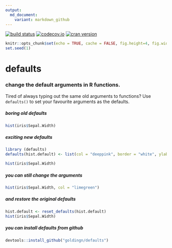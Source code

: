 ```yaml
---
output:
  md_document:
    variant: markdown_github
---
```


[![build status](https://travis-ci.org/goldingn/defaults.svg?branch=master)](https://travis-ci.org/goldingn/defaults)
[![codecov.io](https://codecov.io/github/goldingn/defaults/coverage.svg?branch=master)](https://codecov.io/github/goldingn/defaults?branch=master)
[![cran version](http://www.r-pkg.org/badges/version/defaults)](https://cran.rstudio.com/web/packages/defaults)

```r
knitr::opts_chunk$set(echo = TRUE, cache = FALSE, fig.height=4, fig.width=5)
set.seed(1)
```

# defaults
### change the default arguments in R functions.

Tired of always typing out the same old arguments to functions?  Use `defaults()` to set your favourite arguments as the defaults.

##### boring old defaults

```r
hist(iris$Sepal.Width)
```

##### exciting new defaults

```r
library (defaults)
defaults(hist.default) <- list(col = "deeppink", border = "white", ylab = "", main = "")

hist(iris$Sepal.Width)
```

##### you can still change the arguments

```r
hist(iris$Sepal.Width, col = "limegreen")
```

##### and restore the original defaults

```r
hist.default <- reset_defaults(hist.default)
hist(iris$Sepal.Width)
```

##### you can install defaults from github

```r
devtools::install_github("goldingn/defaults")
```
